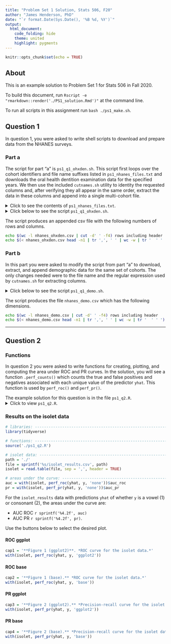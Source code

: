 ```yaml
---
title: "Problem Set 1 Solution, Stats 506, F20"
author: "James Henderson, PhD"
date: "`r format.Date(Sys.Date(), '%B %d, %Y')`"
output: 
  html_document:
    code_folding: hide
    theme: united
    highlight: pygments
---
```


```r
knitr::opts_chunk$set(echo = TRUE)
```

## About
This is an example solution to Problem Set 1 for Stats 506 in Fall 2020. 

To build this document, run 
`Rscript -e "rmarkdown::render('./PS1_solution.Rmd')"` at the command line.

To run all scripts in this assignment run `bash ./ps1_make.sh`. 

## Question 1
In question 1, you were asked to write shell scripts to download and prepare
data from the NHANES surveys. 

### Part a 
The script for part "a" is `ps1_q1_ohxden.sh`. This script first loops over 
the cohort identifiers and file name suffixes listed in 
`ps1_nhanes_files.txt` and downloads the oral health dentition examination
data for the specified years. We then use the included `cutnames.sh` utility
to identity the requested columns and, after verifying they all appear in 
the same order, extract the data in these columns and append into a single
multi-cohort file.

<details> 
<summary> Click to see the contents of `ps1_nhanes_files.txt`. </summary>
```r
writeLines(readLines('./ps1_nhanes_files.txt'))
```
</details>

<details>
<summary> Click below to see the script `ps1_q1_ohxden.sh`.  
</summary>
```r
 writeLines(c('```bash', readLines('./ps1_q1_ohxden.sh'), '```'))
```
</details>

The script produces an appended csv file with the following numbers of rows
and columns.

```bash
echo $(wc -l nhanes_ohxden.csv | cut -d' ' -f4) rows including header
echo $(< nhanes_ohxden.csv head -n1 | tr ',', ' ' | wc -w | tr '  ' ' ') columns
```

### Part b

In this part you were asked to modify the script from part "a" to download, 
extract, and append demographic data for the same set of cohorts. The only 
changes needed were to the file name and the regular expression used by 
`cutnames.sh` for extracting columns.  

<details>
<summary> Click below to see the script `ps1_q1_demo.sh`.  
</summary>
```r
 writeLines(c('```bash', readLines('./ps1_q1_demo.sh'), '```'))
```
</details>

The script produces the file `nhanes_demo.csv` which has the following 
dimensions. 

```bash
echo $(wc -l nhanes_demo.csv | cut -d' ' -f4) rows including header
echo $(< nhanes_demo.csv head -n1 | tr ',', ' ' | wc -w | tr '  ' ' ') columns
```

---

## Question 2

### Functions
In question 2 you were asked to write functions for creating, plotting, and
computing the area under ROC and PR curves. In the solution, you will see a 
function `.perf_counts()` which counts the true and false positives and 
negatives associated with each unique value of the predictor `yhat`.  This
function is used by `perf_roc()` and `perf_pr()`. 

The example solution for this question is in the file `ps1_q2.R`. 
<details>
<summary> Click to view `ps1_q2.R`. </summary>
```r
writeLines(c('```R', readLines('./ps1_q2.R'), '```'))
```
</details>

### Results on the isolet data {.tabset .tabset-fade .tabset-pills}

```r
# libraries: ------------------------------------------------------------------
library(tidyverse)

# functions: ------------------------------------------------------------------
source('./ps1_q2.R')

# isolet data: ----------------------------------------------------------------
path = './'
file = sprintf('%s/isolet_results.csv', path)
isolet = read.table(file, sep = ',', header = TRUE)

# areas under the curve: ------------------------------------------------------
auc = with(isolet, perf_roc(yhat, y, 'none'))$auc_roc
pr = with(isolet, perf_pr(yhat, y, 'none'))$auc_pr
```

For the `isolet_results` data with predictions `yhat` of whether `y` is a vowel
(1) or consonant (2), the areas under the curve are: 

  + AUC ROC `r sprintf('%4.2f', auc)`
  + AUC PR `r sprintf('%4.2f', pr)`. 

Use the buttons below to select the desired plot.

#### ROC ggplot

```r
cap1 = '**Figure 1 (ggplot2)**. *ROC curve for the isolet data.*'
with(isolet, perf_roc(yhat, y, 'ggplot2'))
```

#### ROC base

```r
cap2 = '**Figure 1 (base).** *ROC curve for the isolet data.*'
with(isolet, perf_roc(yhat, y, 'base'))
```

#### PR ggplot

```r
cap3 = '**Figure 2 (ggplot2).** *Precision-recall curve for the isolet data.*'
with(isolet, perf_pr(yhat, y, 'ggplot2'))
```

#### PR base

```r
cap4 = '**Figure 2 (base).** *Precision-recall curve for the isolet data.*'
with(isolet, perf_pr(yhat, y, 'base'))
```

